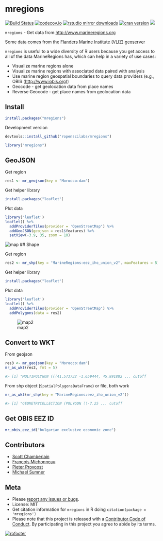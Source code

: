 mregions
========

[![Build Status](https://travis-ci.org/ropenscilabs/mregions.svg)](https://travis-ci.org/ropenscilabs/mregions)
[![codecov.io](https://codecov.io/github/ropenscilabs/mregions/coverage.svg?branch=master)](https://codecov.io/github/ropenscilabs/mregions?branch=master)
[![rstudio mirror downloads](http://cranlogs.r-pkg.org/badges/mregions?color=FAB657)](https://github.com/metacran/cranlogs.app)
[![cran version](http://www.r-pkg.org/badges/version/mregions)](https://cran.r-project.org/package=mregions)
[![](https://badges.ropensci.org/53_status.svg)](https://github.com/ropensci/onboarding/issues/53)

`mregions` - Get data from <http://www.marineregions.org>

Some data comes from the [Flanders Marine Institute (VLIZ) geoserver](http://geo.vliz.be/geoserver/web/)

`mregions` is useful to a wide diversity of R users because you get access to all of the
data MarineRegions has, which can help in a variety of use cases:

* Visualize marine regions alone
* Visualize marine regions with associated data paired with analysis
* Use marine region geospatial boundaries to query data providers (e.g., OBIS (<http://www.iobis.org>))
* Geocode - get geolocation data from place names
* Reverse Geocode - get place names from geolocation data

## Install

```r
install.packages("mregions")
```

Development version

```r
devtools::install_github("ropenscilabs/mregions")
```

```r
library("mregions")
```

## GeoJSON

Get region

```r
res1 <- mr_geojson(key = "Morocco:dam")
```

Get helper library

```r
install.packages("leaflet")
```

Plot data

```r
library('leaflet')
leaflet() %>%
  addProviderTiles(provider = 'OpenStreetMap') %>%
  addGeoJSON(geojson = res1$features) %>%
  setView(-3.9, 35, zoom = 10)
```

![map](https://d17oy1vhnax1f7.cloudfront.net/items/023A1m1m413n20060T0M/Screen%20Shot%202016-12-07%20at%204.13.56%20PM.png)
## Shape

Get region

```r
res2 <- mr_shp(key = "MarineRegions:eez_iho_union_v2", maxFeatures = 5)
```

Get helper library

```r
install.packages("leaflet")
```

Plot data

```r
library('leaflet')
leaflet() %>%
  addProviderTiles(provider = 'OpenStreetMap') %>%
  addPolygons(data = res2)
```

![map2](https://d17oy1vhnax1f7.cloudfront.net/items/3Z1s1r45043Y3m2j0d0N/Screen%20Shot%202016-12-07%20at%204.14.53%20PM.png)

## Convert to WKT

From geojson

```r
res3 <- mr_geojson(key = "Morocco:dam")
mr_as_wkt(res3, fmt = 5)

#> [1] "MULTIPOLYGON (((41.573732 -1.659444, 45.891882 ... cutoff
```

From shp object (`SpatialPolygonsDataFrame`) or file, both work

```r
mr_as_wkt(mr_shp(key = "MarineRegions:eez_iho_union_v2"))

#> [1] "GEOMETRYCOLLECTION (POLYGON ((-7.25 ... cutoff
```

## Get OBIS EEZ ID

```r
mr_obis_eez_id("bulgarian exclusive economic zone")
```

## Contributors

* [Scott Chamberlain](https://github.com/sckott)
* [Francois Michonneau](https://github.com/fmichonneau)
* [Pieter Provoost](https://github.com/pieterprovoost)
* [Michael Sumner](https://github.com/mdsumner)

## Meta

* Please [report any issues or bugs](https://github.com/ropenscilabs/mregions/issues).
* License: MIT
* Get citation information for `mregions` in R doing `citation(package = 'mregions')`
* Please note that this project is released with a [Contributor Code of Conduct](CONDUCT.md). By participating in this project you agree to abide by its terms.

[![rofooter](http://ropensci.org/public_images/github_footer.png)](http://ropensci.org)
